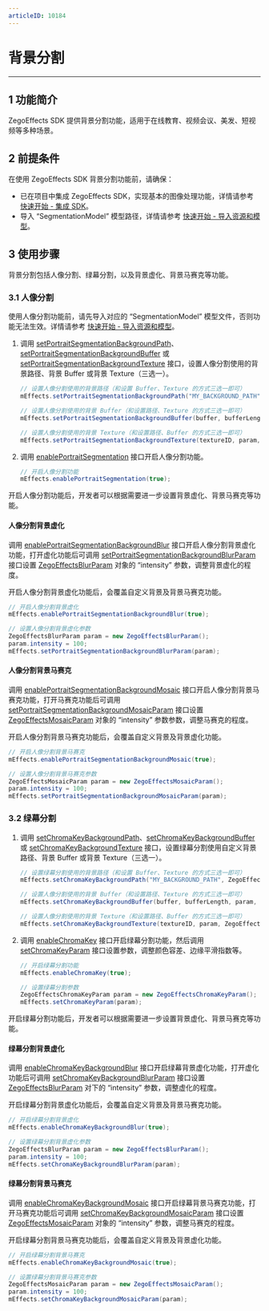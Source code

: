 ```yaml
---
articleID: 10184
---
```

# 背景分割

- - -

## 1 功能简介

ZegoEffects SDK 提供背景分割功能，适用于在线教育、视频会议、美发、短视频等多种场景。

## 2 前提条件

在使用 ZegoEffects SDK 背景分割功能前，请确保：

- 已在项目中集成 ZegoEffects SDK，实现基本的图像处理功能，详情请参考 [快速开始 - 集成 SDK](#9573)。
- 导入 “SegmentationModel” 模型路径，详情请参考 [快速开始 - 导入资源和模型](!Quick_Starts/Import_Resources#2)。



## 3 使用步骤

背景分割包括人像分割、绿幕分割，以及背景虚化、背景马赛克等功能。

### 3.1 人像分割

<Warning title="Warning">

使用人像分割功能前，请先导入对应的 “SegmentationModel” 模型文件，否则功能无法生效。详情请参考 [快速开始 - 导入资源和模型](!Quick_Starts/Import_Resources)。
</Warning>

1. 调用 [setPortraitSegmentationBackgroundPath](@setPortraitSegmentationBackgroundPath)、[setPortraitSegmentationBackgroundBuffer](@setPortraitSegmentationBackgroundBuffer) 或 [setPortraitSegmentationBackgroundTexture](@setPortraitSegmentationBackgroundTexture) 接口，设置人像分割使用的背景路径、背景 Buffer 或背景 Texture（三选一）。

    ```java
    // 设置人像分割使用的背景路径（和设置 Buffer、Texture 的方式三选一即可）
    mEffects.setPortraitSegmentationBackgroundPath("MY_BACKGROUND_PATH", ZegoEffectsScaleMode.ASPECT_FILL);

    // 设置人像分割使用的背景 Buffer（和设置路径、Texture 的方式三选一即可）
    mEffects.setPortraitSegmentationBackgroundBuffer(buffer, bufferLength, param, ZegoEffectsScaleMode.ASPECT_FILL);

    // 设置人像分割使用的背景 Texture（和设置路径、Buffer 的方式三选一即可）
    mEffects.setPortraitSegmentationBackgroundTexture(textureID, param, ZegoEffectsScaleMode.ASPECT_FILL);
    ```

2. 调用 [enablePortraitSegmentation](@enablePortraitSegmentation) 接口开启人像分割功能。

    ```java
    // 开启人像分割功能
    mEffects.enablePortraitSegmentation(true);
    ```

<p>开启人像分割功能后，开发者可以根据需要进一步设置背景虚化、背景马赛克等功能。</p>

#### 人像分割背景虚化

调用 [enablePortraitSegmentationBackgroundBlur](@enablePortraitSegmentationBackgroundBlur) 接口开启人像分割背景虚化功能，打开虚化功能后可调用 [setPortraitSegmentationBackgroundBlurParam](@setPortraitSegmentationBackgroundBlurParam) 接口设置 [ZegoEffectsBlurParam](@-ZegoEffectsBlurParam) 对象的 “intensity” 参数，调整背景虚化的程度。

<div class = 'mk-warning'>

开启人像分割背景虚化功能后，会覆盖自定义背景及背景马赛克功能。
</div>

   
```java
// 开启人像分割背景虚化
mEffects.enablePortraitSegmentationBackgroundBlur(true);

// 设置人像分割背景虚化参数
ZegoEffectsBlurParam param = new ZegoEffectsBlurParam();
param.intensity = 100;
mEffects.setPortraitSegmentationBackgroundBlurParam(param);
```

#### 人像分割背景马赛克

调用 [enablePortraitSegmentationBackgroundMosaic](@enablePortraitSegmentationBackgroundMosaic) 接口开启人像分割背景马赛克功能，打开马赛克功能后可调用 [setPortraitSegmentationBackgroundMosaicParam](@setPortraitSegmentationBackgroundMosaicParam) 接口设置 [ZegoEffectsMosaicParam](@-ZegoEffectsMosaicParam) 对象的 “intensity” 参数参数，调整马赛克的程度。

<div class = 'mk-warning'>

开启人像分割背景马赛克功能后，会覆盖自定义背景及背景虚化功能。
</div> 

   
```java
// 开启人像分割背景马赛克
mEffects.enablePortraitSegmentationBackgroundMosaic(true);

// 设置人像分割背景马赛克参数
ZegoEffectsMosaicParam param = new ZegoEffectsMosaicParam();
param.intensity = 100;
mEffects.setPortraitSegmentationBackgroundMosaicParam(param);
```
    

### 3.2 绿幕分割


1. 调用 [setChromaKeyBackgroundPath](@setChromaKeyBackgroundPath)、[setChromaKeyBackgroundBuffer](@setChromaKeyBackgroundBuffer) 或 [setChromaKeyBackgroundTexture](@setChromaKeyBackgroundTexture) 接口，设置绿幕分割使用自定义背景路径、背景 Buffer 或背景 Texture（三选一）。

    ```java
    // 设置绿幕分割使用的背景路径（和设置 Buffer、Texture 的方式三选一即可）
    mEffects.setChromaKeyBackgroundPath("MY_BACKGROUND_PATH", ZegoEffectsScaleMode.ASPECT_FILL);

    // 设置人像分割使用的背景 Buffer（和设置路径、Texture 的方式三选一即可）
    mEffects.setChromaKeyBackgroundBuffer(buffer, bufferLength, param, ZegoEffectsScaleMode.ASPECT_FILL);

    // 设置人像分割使用的背景 Texture（和设置路径、Buffer 的方式三选一即可）
    mEffects.setChromaKeyBackgroundTexture(textureID, param, ZegoEffectsScaleMode.ASPECT_FILL);
    ```

2. 调用 [enableChromaKey](@enableChromaKey) 接口开启绿幕分割功能，然后调用 [setChromaKeyParam](@setChromaKeyParam) 接口设置参数，调整颜色容差、边缘平滑指数等。

    ```java
    // 开启绿幕分割功能
    mEffects.enableChromaKey(true);

    // 设置绿幕分割参数
    ZegoEffectsChromaKeyParam param = new ZegoEffectsChromaKeyParam();
    mEffects.setChromaKeyParam(param);
    ```


<p>开启绿幕分割功能后，开发者可以根据需要进一步设置背景虚化、背景马赛克等功能。</p>

#### 绿幕分割背景虚化

调用 [enableChromaKeyBackgroundBlur](@enableChromaKeyBackgroundBlur) 接口开启绿幕背景虚化功能，打开虚化功能后可调用 [setChromaKeyBackgroundBlurParam](@setChromaKeyBackgroundBlurParam) 接口设置 [ZegoEffectsBlurParam](@-ZegoEffectsBlurParam) 对下的 “intensity” 参数，调整虚化的程度。

<div class = 'mk-warning'>

开启绿幕分割背景虚化功能后，会覆盖自定义背景及背景马赛克功能。
</div>

```java
// 开启绿幕分割背景虚化
mEffects.enableChromaKeyBackgroundBlur(true);

// 设置绿幕分割背景虚化参数
ZegoEffectsBlurParam param = new ZegoEffectsBlurParam();
param.intensity = 100;
mEffects.setChromaKeyBackgroundBlurParam(param);
```

#### 绿幕分割背景马赛克

调用 [enableChromaKeyBackgroundMosaic](@enableChromaKeyBackgroundMosaic) 接口开启绿幕背景马赛克功能，打开马赛克功能后可调用 [setChromaKeyBackgroundMosaicParam](@setChromaKeyBackgroundMosaicParam) 接口设置 [ZegoEffectsMosaicParam](@-ZegoEffectsMosaicParam) 对象的 “intensity” 参数，调整马赛克的程度。


<div class = 'mk-warning'>

开启绿幕分割背景马赛克功能后，会覆盖自定义背景及背景虚化功能。
</div>
   
```java
// 开启绿幕分割背景马赛克
mEffects.enableChromaKeyBackgroundMosaic(true);

// 设置绿幕分割背景马赛克参数
ZegoEffectsMosaicParam param = new ZegoEffectsMosaicParam();
param.intensity = 100;
mEffects.setChromaKeyBackgroundMosaicParam(param);
```

